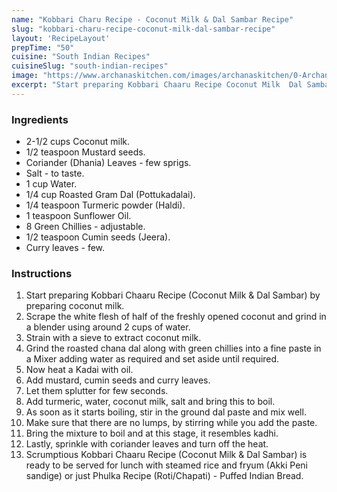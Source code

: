 ---
name: "Kobbari Charu Recipe - Coconut Milk & Dal Sambar Recipe"
slug: "kobbari-charu-recipe-coconut-milk-dal-sambar-recipe"
layout: 'RecipeLayout'
prepTime: "50"
cuisine: "South Indian Recipes"
cuisineSlug: "south-indian-recipes"
image: "https://www.archanaskitchen.com/images/archanaskitchen/0-Archanas-Kitchen-Recipes/2017/5-jan/Kobbari_Chaaru_Recipe_Coconut_Milk_and_Dal_Sambar_Existing_Recipe-2.jpg"
excerpt: "Start preparing Kobbari Chaaru Recipe Coconut Milk  Dal Sambar by preparing coconut milk"
---

### Ingredients

- 2-1/2 cups Coconut milk.
- 1/2 teaspoon Mustard seeds.
- Coriander (Dhania) Leaves - few sprigs.
- Salt - to taste.
- 1 cup Water.
- 1/4 cup Roasted Gram Dal (Pottukadalai).
- 1/4 teaspoon Turmeric powder (Haldi).
- 1 teaspoon Sunflower Oil.
- 8 Green Chillies - adjustable.
- 1/2 teaspoon Cumin seeds (Jeera).
- Curry leaves - few.

### Instructions

1. Start preparing Kobbari Chaaru Recipe (Coconut Milk & Dal Sambar) by preparing coconut milk.
1. Scrape the white flesh of half of the freshly opened coconut and grind in a blender using around 2 cups of water.
1. Strain with a sieve to extract coconut milk.
1. Grind the roasted chana dal along with green chillies into a fine paste in a Mixer adding water as required and set aside until required.
1. Now heat a Kadai with oil.
1. Add mustard, cumin seeds and curry leaves.
1. Let them splutter for few seconds.
1. Add turmeric, water, coconut milk, salt and bring this to boil.
1. As soon as it starts boiling, stir in the ground dal paste and mix well.
1. Make sure that there are no lumps, by stirring while you add the paste.
1. Bring the mixture to boil and at this stage, it resembles kadhi.
1. Lastly, sprinkle with coriander leaves and turn off the heat.
1. Scrumptious Kobbari Chaaru Recipe (Coconut Milk & Dal Sambar) is ready to be served for lunch with steamed rice and fryum (Akki Peni sandige) or just Phulka Recipe (Roti/Chapati) - Puffed Indian Bread.
